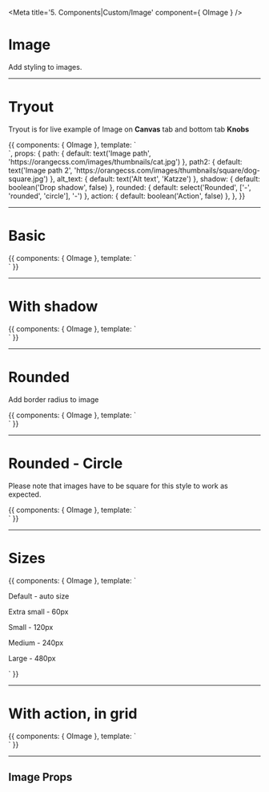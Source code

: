 <!-- Storybook Addon imports -->

<!-- Component import -->

<!-- Need to add decorator to Story, for router-link to be recognized -->


<Meta title='5. Components|Custom/Image' component={ OImage } />

# Image

Add styling to images.

<hr/>


# Tryout

Tryout is for live example of Image on **Canvas** tab and bottom tab **Knobs**

<Story name='Tryout'>
  {{
    components: { OImage },
    template: `<div>
      <o-image :path="path" :alt_text="alt_text" :shadow="shadow" :rounded="rounded" :action="action" />
      <a href="#">
        <o-image :path="path2" :alt_text="alt_text" :shadow="shadow" :rounded="rounded" :action="action" />
      </a>
    </div>`,
    props: {
      path: {
        default: text('Image path', 'https://orangecss.com/images/thumbnails/cat.jpg')
      },
      path2: {
        default: text('Image path 2', 'https://orangecss.com/images/thumbnails/square/dog-square.jpg')
      },
      alt_text: {
        default: text('Alt text', 'Katzze')
      },
      shadow: {
        default: boolean('Drop shadow', false)
      },
      rounded: {
        default: select('Rounded', ['-', 'rounded', 'circle'], '-')
      },
      action: {
        default: boolean('Action', false)
      },
    },
  }}
</Story>

<hr/>


# Basic

<Preview>
  <Story name='Basic' decorators={[BasicRouterDecorator]}>{{
    components: { OImage },
    template: `<div>
      <o-image path="https://orangecss.com/images/thumbnails/cat.jpg" alt_text="Katzee" />
      <router-link to="/somewhere">
        <o-image path="https://orangecss.com/images/thumbnails/fox.jpg" alt_text="Foxy" />
      </router-link>
    </div>`
  }}</Story>
</Preview>

<hr/>


# With shadow

<Preview>
  <Story name='With shadow' decorators={[BasicRouterDecorator]}>{{
    components: { OImage },
    template: `<div>
      <o-image path="https://orangecss.com/images/thumbnails/cat.jpg" alt_text="Katzee" :shadow="true" />
      <router-link to="/somewhere">
        <o-image path="https://orangecss.com/images/thumbnails/fox.jpg" alt_text="Foxy" :shadow="true" />
      </router-link>
    </div>`
  }}</Story>
</Preview>

<hr/>


# Rounded

Add border radius to image

<Preview>
  <Story name='Rounded' decorators={[BasicRouterDecorator]}>{{
    components: { OImage },
    template: `<div>
      <o-image path="https://orangecss.com/images/thumbnails/cat.jpg" alt_text="Katzee" rounded="rounded" />
      <router-link to="/somewhere">
        <o-image path="https://orangecss.com/images/thumbnails/fox.jpg" alt_text="Foxy" rounded="rounded" />
      </router-link>
    </div>`
  }}</Story>
</Preview>

<hr/>


# Rounded - Circle

Please note that images have to be square for this style to work as expected.

<Preview>
  <Story name='Rounded - circle' decorators={[BasicRouterDecorator]}>{{
    components: { OImage },
    template: `<div>
      <o-image path="https://orangecss.com/images/thumbnails/square/dog-square.jpg" alt_text="Doggo" rounded="circle" />
      <router-link to="/somewhere">
        <o-image path="https://orangecss.com/images/thumbnails/square/fox-square.jpg" alt_text="Foxy" rounded="circle" />
      </router-link>
    </div>`
  }}</Story>
</Preview>

<hr/>


# Sizes

<Preview>
  <Story name='Sizes'>{{
    components: { OImage },
    template: `<div>
      <p>Default - auto size</p>
      <o-image path="https://orangecss.com/images/thumbnails/cat.jpg" alt_text="Katzee" />
      <p>Extra small - 60px</p>
      <o-image path="https://orangecss.com/images/thumbnails/width-60/fox-60.jpg" alt_text="Foxy" size="xsmall" />
      <p>Small - 120px</p>
      <o-image path="https://orangecss.com/images/thumbnails/width-120/hedgehog-120.jpg" alt_text="Hedgy" size="small" />
      <p>Medium - 240px</p>
      <o-image path="https://orangecss.com/images/thumbnails/width-240/dog-240.jpg" alt_text="Doggo" size="medium" />
      <p>Large - 480px</p>
      <o-image path="https://orangecss.com/images/thumbnails/width-480/hedgehog-480.jpg" alt_text="Hedgy" size="large" />
    </div>`
  }}</Story>
</Preview>

<hr/>


# With action, in grid

<Preview>
  <Story name='With action, in grid'>{{
    components: { OImage },
    template: `<div class="grid">
      <div class="col-2">
        <o-image path="https://orangecss.com/images/thumbnails/hedgehog.jpg" alt_text="Hedgy" :action="true" />
      </div>
      <div class="col-2">
        <o-image path="https://orangecss.com/images/thumbnails/cat.jpg" alt_text="Katzee" :action="true" />
      </div>
      <div class="col-2">
        <o-image path="https://orangecss.com/images/thumbnails/square/dog-square.jpg" alt_text="Doggo" :action="true" />
      </div>
      <div class="col-2">
        <o-image path="https://orangecss.com/images/thumbnails/square/fox-square.jpg" alt_text="Foxy" :action="true" />
      </div>
      <div class="col-2">
        <o-image path="https://orangecss.com/images/thumbnails/square/cat-square.jpg" alt_text="Katzee" :action="true" rounded="circle" />
      </div>
      <div class="col-2">
        <o-image path="https://orangecss.com/images/thumbnails/square/hedgehog-square.jpg" alt_text="Hedgy" :action="true" rounded="circle" />
      </div>
    </div>`
  }}</Story>
</Preview>


<hr />


## Image Props

<Props of={OImage} />
